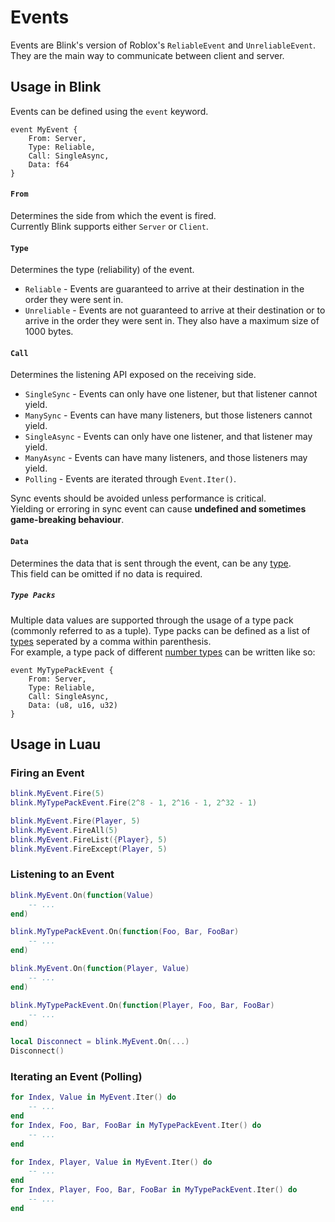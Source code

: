 
# Events
Events are Blink's version of Roblox's `ReliableEvent` and `UnreliableEvent`.<br/>
They are the main way to communicate between client and server.

## Usage in Blink

Events can be defined using the `event` keyword.
```blink copy
event MyEvent {
    From: Server,
    Type: Reliable,
    Call: SingleAsync,
    Data: f64
}
```

#### `From`
Determines the side from which the event is fired. <br/>
Currently Blink supports either `Server` or `Client`.

#### `Type`
Determines the type (reliability) of the event.
* `Reliable` - Events are guaranteed to arrive at their destination in the order they were sent in.
* `Unreliable` - Events are not guaranteed to arrive at their destination or to arrive in the order they were sent in. They also have a maximum size of 1000 bytes.

#### `Call`
Determines the listening API exposed on the receiving side.
* `SingleSync` - Events can only have one listener, but that listener cannot yield.
* `ManySync` - Events can have many listeners, but those listeners cannot yield.
* `SingleAsync` - Events can only have one listener, and that listener may yield.
* `ManyAsync` - Events can have many listeners, and those listeners may yield.
* `Polling` - Events are iterated through `Event.Iter()`.

<Callout type="error">
    Sync events should be avoided unless performance is critical.<br/>
    Yielding or erroring in sync event can cause <b>undefined and sometimes game-breaking behaviour</b>.
</Callout>

#### `Data`
Determines the data that is sent through the event, can be any [type](./4-types.mdx).<br/>
This field can be omitted if no data is required.

##### `Type Packs`
Multiple data values are supported through the usage of a type pack (commonly referred to as a tuple).
Type packs can be defined as a list of [types](./4-types.mdx) seperated by a comma within parenthesis.<br/>
For example, a type pack of different [number types](./4-types#numbers) can be written like so:
```blink  copy
event MyTypePackEvent {
    From: Server,
    Type: Reliable,
    Call: SingleAsync,
    Data: (u8, u16, u32)
}
```

## Usage in Luau

### Firing an Event
```lua filename="client.luau" copy
blink.MyEvent.Fire(5)
blink.MyTypePackEvent.Fire(2^8 - 1, 2^16 - 1, 2^32 - 1)
```
```lua filename="server.luau" copy
blink.MyEvent.Fire(Player, 5)
blink.MyEvent.FireAll(5)
blink.MyEvent.FireList({Player}, 5)
blink.MyEvent.FireExcept(Player, 5)
```

### Listening to an Event
```lua filename="client.luau" copy
blink.MyEvent.On(function(Value)
    -- ...
end)

blink.MyTypePackEvent.On(function(Foo, Bar, FooBar)
    -- ...
end)
```
```lua filename="server.luau" copy
blink.MyEvent.On(function(Player, Value)
    -- ...
end)

blink.MyTypePackEvent.On(function(Player, Foo, Bar, FooBar)
    -- ...
end)
```
```lua filename="disconnect.luau" copy
local Disconnect = blink.MyEvent.On(...)
Disconnect()
```

### Iterating an Event (Polling)
```lua filename="client.luau" copy
for Index, Value in MyEvent.Iter() do
    -- ...
end
for Index, Foo, Bar, FooBar in MyTypePackEvent.Iter() do
    -- ...
end
```
```lua filename="server.luau" copy
for Index, Player, Value in MyEvent.Iter() do
    -- ...
end
for Index, Player, Foo, Bar, FooBar in MyTypePackEvent.Iter() do
    -- ...
end
```
